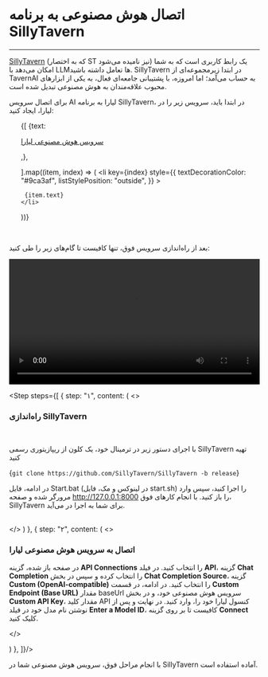 

<Layout>
<Head>
<title>مستندات اتصال هوش مصنوعی به SillyTavern - لیارا</title>
<meta property="og:title" content="مستندات خدمات رایانش ابری لیارا" />
<meta property="og:description" content="مستندات اتصال سرویس هوش مصنوعی لیارا به SillyTavern در لیارا"  />
</Head>

# اتصال هوش مصنوعی به برنامه SillyTavern
<hr className="mb-2" />

<a href="https://docs.sillytavern.app" className="text-[#2196f3]">SillyTavern</a> (که به اختصار ST نیز نامیده می‌شود) یک رابط کاربری است که به شما امکان می‌دهد با LLMها تعامل داشته باشید. 
SillyTavern در ابتدا زیرمجموعه‌ای از TavernAI به حساب می‌آمد؛ اما امروزه، با پشتیبانی جامعه‌ای فعال، به یکی از ابزارهای محبوب علاقه‌مندان به هوش مصنوعی تبدیل شده است. 
<div className="h-4" />

برای اتصال سرویس AI لیارا به برنامه SillyTavern، در ابتدا باید، سرویس زیر را در لیارا، ایجاد کنید: 

<div className="h-2" />
<ul className="pr-4">
  {[
    {text: <p><a href="/ai/quick-start/" className="text-[#2196f3]">سرویس هوش مصنوعی لیارا</a></p>,},

  ].map((item, index) => (
    <li
      key={index}
      style={{
        textDecorationColor: "#9ca3af",
        listStylePosition: "outside",
      }}
    >
        
     {item.text}
    </li>
  ))}
</ul>

<br />

بعد از راه‌اندازی سرویس فوق، تنها کافیست تا گام‌های زیر را طی کنید: 

<div className="h-2" />
<video
src="https://media.liara.ir/ai/sillytavern/setup.mp4"
controls="controls"
className="block w-full"
width="100%"
></video>
<br />

  <Step  steps={[
{
  step: "۱",
  content: (
  <>
    <h3>راه‌اندازی SillyTavern</h3>   
    <p>با اجرای دستور زیر در ترمینال خود، یک کلون از ریپازیتوری رسمی SillyTavern تهیه کنید</p>
    <div className="h-2" />
    <div className="h-4" />
    <div dir='ltr'>
    <Highlight className="bash">
        {`git clone https://github.com/SillyTavern/SillyTavern -b release`}
    </Highlight>
    </div>
    <div className="h-4" />
    <p>در ادامه، فایل <Important>Start.bat</Important> (در لینوکس و مک، فایل <Important>start.sh</Important>) را اجرا کنید، سپس وارد مرورگر شده و صفحه <Important>http://127.0.0.1:8000</Important> را باز کنید. با انجام کارهای فوق،  SillyTavern برای شما به اجرا در می‌آید. 
    </p>  
  </>
  )
  },
  {
  step: "۲",
  content: (
  <>
    <h3>اتصال به سرویس هوش مصنوعی لیارا</h3>
    <p>
     در صفحه باز شده، گزینه <b>API Connections</b> را انتخاب کنید. در فیلد <b>API</b>، گزینه <b>Chat Completion</b> را انتخاب کرده و سپس در بخش <b>Chat Completion Source</b>، گزینه <b>Custom (OpenAI-compatible)</b> را انتخاب کنید. در ادامه، در قسمت <b>Custom Endpoint (Base URL)</b> مقدار baseUrl سرویس هوش مصنوعی خود، و در بخش <b>Custom API Key</b>، مقدار کلید API کنسول لیارا خود را، وارد کنید. 
     در نهایت و پس از نوشتن نام مدل خود در فیلد <b>Enter a Model ID</b>، کافیست تا بر روی گزینه <b>Connect</b> کلیک کنید. 
    </p>
  </>

  )
  },
]}/>

<div className="h-4" />
با انجام مراحل فوق، سرویس هوش مصنوعی شما در SillyTavern آماده استفاده است.

</Layout>